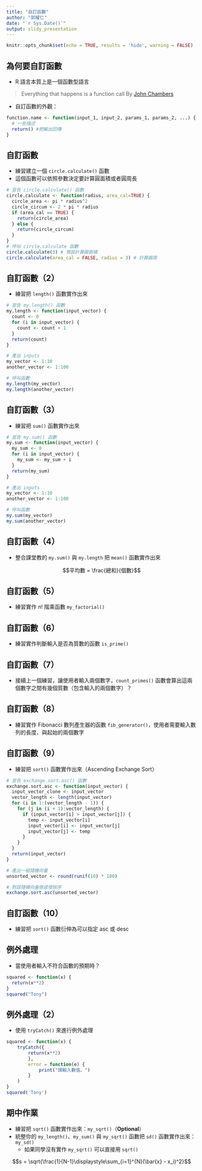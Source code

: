 ```yaml
---
title: "自訂函數"
author: "郭耀仁"
date: "`r Sys.Date()`"
output: slidy_presentation
---
```


```r
knitr::opts_chunk$set(echo = TRUE, results = 'hide', warning = FALSE)
```

## 為何要自訂函數

- R 語言本質上是一個函數型語言
    
> Everything that happens is a function call
> By [John Chambers](https://en.wikipedia.org/wiki/John_Chambers_(statistician))

- 自訂函數的外觀：

```r
function.name <- function(input_1, input_2, params_1, params_2, ...) {
  # 一些描述
  return() #把輸出回傳
}
```

## 自訂函數

- 練習建立一個 `circle.calculate()` 函數
- 這個函數可以依照參數決定要計算圓面積或者圓周長

```r
# 宣告 circle.calculate() 函數
circle.calculate <- function(radius, area_cal=TRUE) {
  circle_area <- pi * radius^2
  circle_circum <- 2 * pi * radius
  if (area_cal == TRUE) {
    return(circle_area)
  } else {
    return(circle_circum)
  }
}
# 呼叫 circle.calculate 函數
circle.calculate(3) # 預設計算圓面積
circle.calculate(area_cal = FALSE, radius = 3) # 計算圓周
```

## 自訂函數（2）

- 練習把 `length()` 函數實作出來

```r
# 宣告 my.length() 函數
my.length <- function(input_vector) {
  count <- 0
  for (i in input_vector) {
    count <- count + 1
  }
  return(count)
}

# 產出 inputs
my_vector <- 1:10
another_vector <- 1:100

# 呼叫函數
my.length(my_vector)
my.length(another_vector)
```

## 自訂函數（3）

- 練習把 `sum()` 函數實作出來

```r
# 宣告 my.sum() 函數
my.sum <- function(input_vector) {
  my_sum <- 0
  for (i in input_vector) {
    my_sum <- my_sum + i
  }
  return(my_sum)
}

# 產出 inputs
my_vector <- 1:10
another_vector <- 1:100

# 呼叫函數
my.sum(my_vector)
my.sum(another_vector)
```

## 自訂函數（4）

- 整合課堂教的 `my.sum()` 與 `my.length` 把 `mean()` 函數實作出來

$$平均數 = \frac{總和}{個數}$$

## 自訂函數（5）

- 練習實作 $n!$ 階乘函數 `my_factorial()`

## 自訂函數（6）

- 練習實作判斷輸入是否為質數的函數 `is_prime()`

## 自訂函數（7）

- 接續上一個練習，讓使用者輸入兩個數字，`count_primes()` 函數會算出這兩個數字之間有幾個質數（包含輸入的兩個數字）？

## 自訂函數（8）

- 練習實作 Fibonacci 數列產生器的函數 `fib_generator()`，使用者需要輸入數列的長度、與起始的兩個數字

## 自訂函數（9）

- 練習把 `sort()` 函數實作出來（Ascending Exchange Sort）

```r
# 宣告 exchange.sort.asc() 函數
exchange.sort.asc <- function(input_vector) {
  input_vector_clone <- input_vector
  vector_length <- length(input_vector)
  for (i in 1:(vector_length - 1)) {
    for (j in (i + 1):vector_length) {
      if (input_vector[i] > input_vector[j]) {
        temp <- input_vector[i]
        input_vector[i] <- input_vector[j]
        input_vector[j] <- temp
      }
    }
  }
  return(input_vector)
}

# 產出一組隨機向量
unsorted_vector <- round(runif(10) * 100)

# 對該隨機向量做遞增排序
exchange.sort.asc(unsorted_vector)
```

## 自訂函數（10）

- 練習把 `sort()` 函數衍伸為可以指定 asc 或 desc

## 例外處理

- 當使用者輸入不符合函數的預期時？

```r
squared <- function(x) {
  return(x**2)
}
squared("Tony")
```

## 例外處理（2）

- 使用 `tryCatch()` 來進行例外處理

```r
squared <- function(x) {
    tryCatch({
        return(x**2)
        },
        error = function(e) {
            print("請輸入數值。")
        }
    )
}
squared('Tony')
```

## 期中作業

- 練習把 `sqrt()` 函數實作出來：`my_sqrt()`（**Optional**）
- 統整你的 `my_length()`、`my_sum()` 與 `my_sqrt()` 函數把 `sd()` 函數實作出來：`my_sd()`
    - 如果同學沒有實作 `my_sqrt()` 可以直接用 `sqrt()`

$$s = \sqrt{\frac{1}{N-1}\displaystyle\sum_{i=1}^{N}(\bar{x} - x_i)^2}$$